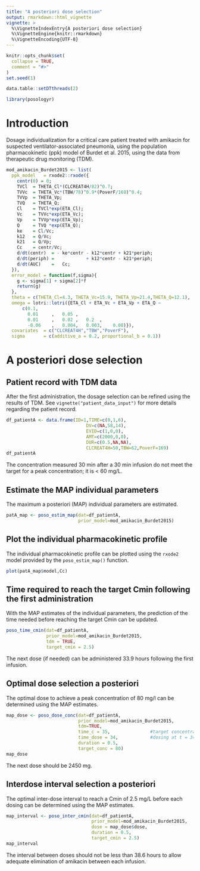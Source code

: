 ```yaml
---
title: "A posteriori dose selection"
output: rmarkdown::html_vignette
vignette: >
  %\VignetteIndexEntry{A posteriori dose selection}
  %\VignetteEngine{knitr::rmarkdown}
  %\VignetteEncoding{UTF-8}
---
```


```r
knitr::opts_chunk$set(
  collapse = TRUE,
  comment = "#>"
)
set.seed(1)
```

```r
data.table::setDTthreads(2)
```

```r
library(posologyr)
```

# Introduction
Dosage individualization for a critical care patient treated with amikacin for suspected ventilator-associated pneumonia, using the population pharmacokinetic (ppk) model of Burdet et al. 2015, using the data from therapeutic drug monitoring (TDM).

```r
mod_amikacin_Burdet2015 <- list(
  ppk_model   = rxode2::rxode({
    centr(0) = 0;
    TVCl  = THETA_Cl*(CLCREAT4H/82)^0.7;
    TVVc  = THETA_Vc*(TBW/78)^0.9*(PoverF/169)^0.4;
    TVVp  = THETA_Vp;
    TVQ   = THETA_Q;
    Cl    = TVCl*exp(ETA_Cl);
    Vc    = TVVc*exp(ETA_Vc);
    Vp    = TVVp*exp(ETA_Vp);
    Q     = TVQ *exp(ETA_Q);
    ke    = Cl/Vc;
    k12   = Q/Vc;
    k21   = Q/Vp;
    Cc    = centr/Vc;
    d/dt(centr)  = - ke*centr - k12*centr + k21*periph;
    d/dt(periph) =            + k12*centr - k21*periph;
    d/dt(AUC)    =   Cc;
  }),
  error_model = function(f,sigma){
    g <- sigma[1] + sigma[2]*f
    return(g)
  },
  theta = c(THETA_Cl=4.3, THETA_Vc=15.9, THETA_Vp=21.4,THETA_Q=12.1),
  omega = lotri::lotri({ETA_Cl + ETA_Vc + ETA_Vp + ETA_Q ~
      c(0.1,
        0.01     ,   0.05 ,
        0.01     ,   0.02 ,   0.2  ,
        -0.06    ,   0.004,   0.003,    0.08)}),
  covariates  = c("CLCREAT4H","TBW","PoverF"),
  sigma       = c(additive_a = 0.2, proportional_b = 0.1))
```

# A posteriori dose selection

## Patient record with TDM data

After the first administration, the dosage selection can be refined using the results of TDM. See `vignette("patient_data_input")` for more details regarding the patient record.

```r
df_patientA <- data.frame(ID=1,TIME=c(0,1,6),
                              DV=c(NA,58,14),
                              EVID=c(1,0,0),
                              AMT=c(2000,0,0),
                              DUR=c(0.5,NA,NA),
                              CLCREAT4H=50,TBW=62,PoverF=169)
df_patientA
```
The concentration measured 30 min after a 30 min infusion do not meet the target for a peak concentration; it is < 60 mg/L.

## Estimate the MAP individual parameters

The maximum a posteriori (MAP) individual parameters are estimated.

```r
patA_map <- poso_estim_map(dat=df_patientA,
                           prior_model=mod_amikacin_Burdet2015)
```

## Plot the individual pharmacokinetic profile

The individual pharmacokinetic profile can be plotted using the `rxode2` model provided by the `poso_estim_map()` function.

```r
plot(patA_map$model,Cc)
```

## Time required to reach the target Cmin following the first administration

With the MAP estimates of the individual parameters, the prediction of the time needed before reaching the target Cmin can be updated.

```r
poso_time_cmin(dat=df_patientA,
               prior_model=mod_amikacin_Burdet2015,
               tdm = TRUE,
               target_cmin = 2.5)
```
The next dose (if needed) can be administered 33.9 hours following the first infusion.

## Optimal dose selection a posteriori

The optimal dose to achieve a peak concentration of 80 mg/l can be determined using the MAP estimates.

```r
map_dose <- poso_dose_conc(dat=df_patientA,
                           prior_model=mod_amikacin_Burdet2015,
                           tdm=TRUE,
                           time_c = 35,               #target concentration at t = 35 h
                           time_dose = 34,            #dosing at t = 34 h
                           duration = 0.5,
                           target_conc = 80)
map_dose
```
The next dose should be 2450 mg.

## Interdose interval selection a posteriori

The optimal inter-dose interval to reach a Cmin of 2.5 mg/L before each dosing can be determined using the MAP estimates.

```r
map_interval <- poso_inter_cmin(dat=df_patientA,
                                prior_model=mod_amikacin_Burdet2015,
                                dose = map_dose$dose,
                                duration = 0.5,
                                target_cmin = 2.5)
map_interval
```
The interval between doses should not be less than 38.6 hours to allow adequate elimination of amikacin between each infusion.
